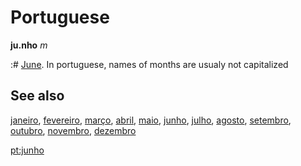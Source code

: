 =Portuguese=

'''ju.nho''' ''m''

:# [[June]]. In portuguese, names of months are usualy not capitalized

==See also==
[[janeiro]], [[fevereiro]], [[março]], [[abril]], [[maio]], [[junho]], [[julho]], [[agosto]], [[setembro]], [[outubro]], [[novembro]], [[dezembro]]

[[pt:junho]]